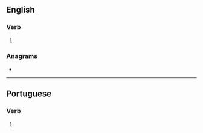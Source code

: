 ==English==

===Verb===
{{head|en|verb form}}

# {{en-third-person singular of|harmonize}}

===Anagrams===
* {{anagrams|en|Horezmians}}

----

==Portuguese==

===Verb===
{{head|pt|verb form}}

# {{pt-verb-form-of|harmonizar}}